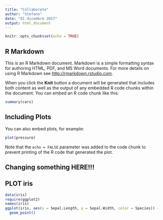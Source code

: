 ```yaml
---
title: "Collaborate"
author: "Stefano"
date: "01 dicembre 2017"
output: html_document
---
```


```r
knitr::opts_chunk$set(echo = TRUE)
```

## R Markdown

This is an R Markdown document. Markdown is a simple formatting syntax for authoring HTML, PDF, and MS Word documents. For more details on using R Markdown see <http://rmarkdown.rstudio.com>.

When you click the **Knit** button a document will be generated that includes both content as well as the output of any embedded R code chunks within the document. You can embed an R code chunk like this:

```r
summary(cars)
```

## Including Plots

You can also embed plots, for example:

```r
plot(pressure)
```

Note that the `echo = FALSE` parameter was added to the code chunk to prevent printing of the R code that generated the plot.


## Changing something HERE!!!


## PLOT iris

```r
data(iris)
require(ggplot2)
names(iris)
ggplot(iris, aes(x = Sepal.Length, y = Sepal.Width, color = Species)) + 
  geom_point()
```






